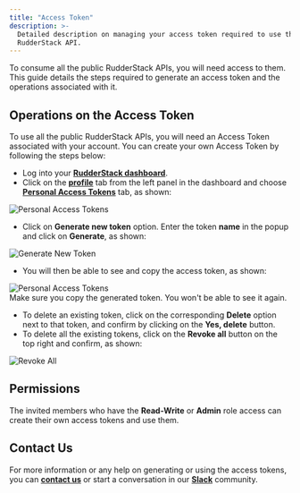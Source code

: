 ```yaml
---
title: "Access Token"
description: >-
  Detailed description on managing your access token required to use the
  RudderStack API.
---
```


To consume all the public RudderStack APIs, you will need access to them. This guide details the steps required to generate an access token and the operations associated with it.

## Operations on the Access Token

To use all the public RudderStack APIs, you will need an Access Token associated with your account. You can create your own Access Token by following the steps below:

* Log into your [**RudderStack dashboard**](https://app.rudderstack.com/). 
* Click on the [**profile**](https://app.rudderstack.com/profile) tab from the left panel in the dashboard and choose[ **Personal Access Tokens**](https://app.rudderstack.com/profile/tokens) tab, as shown:

<!--![](../.gitbook/assets/image%20%28130%29.png)-->

<img src="../assets/image (130).png" alt="Personal Access Tokens" />

* Click on **Generate new token** option. Enter the token **name** in the popup and click on **Generate**, as shown:

<!--![](../.gitbook/assets/image%20%28129%29.png)-->

<img src="../assets/image (129).png" alt="Generate New Token" />

* You will then be able to see and copy the access token, as shown: 

<!--![](../.gitbook/assets/screenshot-2021-08-31-at-1.44.18-pm.png)-->

<img src="../assets/screenshot-2021-08-31-at-1.44.18-pm.png" alt="Personal Access Tokens" />

<div class="warningBlock">
Make sure you copy the generated token. You won't be able to see it again.
</div>

* To delete an existing token, click on the corresponding **Delete** option next to that token, and confirm by clicking on the **Yes, delete** button. 
* To delete all the existing tokens, click on the **Revoke all** button on the top right and confirm, as shown:

<!--![](../.gitbook/assets/screenshot-2021-08-31-at-1.45.36-pm.png)-->

<img src="../assets/screenshot-2021-08-31-at-1.45.36-pm.png" alt="Revoke All" />

## Permissions

The invited members who have the **Read-Write** or **Admin** role access can create their own access tokens and use them.

## Contact Us

For more information or any help on generating or using the access tokens, you can [**contact us**](mailto:%20docs@rudderstack.com) or start a conversation in our [**Slack**](https://rudderstack.com/join-rudderstack-slack-community) community.
